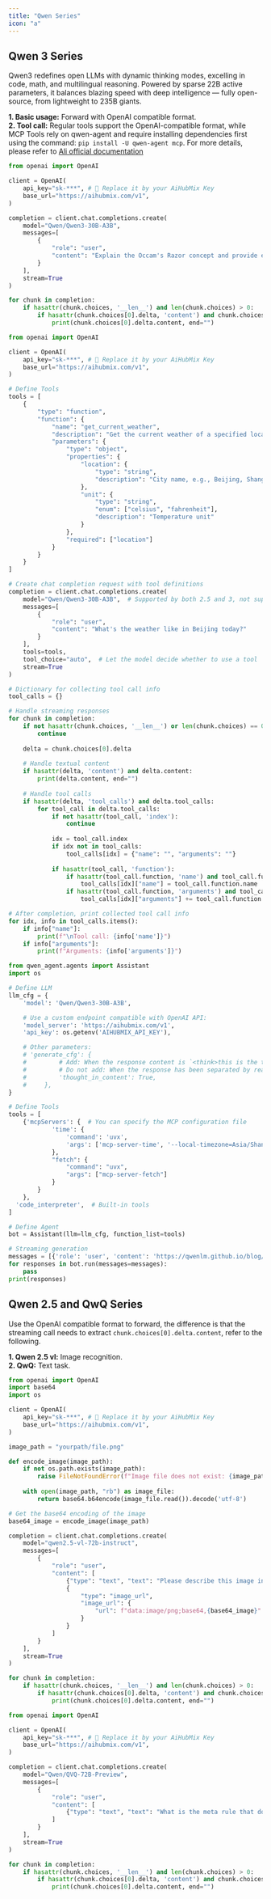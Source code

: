 ```yaml
---
title: "Qwen Series"
icon: "a"
---
```


## Qwen 3 Series

Qwen3 redefines open LLMs with dynamic thinking modes, excelling in code, math, and multilingual reasoning. Powered by sparse 22B active parameters, it balances blazing speed with deep intelligence — fully open-source, from lightweight to 235B giants.

**1. Basic usage:** Forward with OpenAI compatible format.  
**2. Tool call:** Regular tools support the OpenAI-compatible format, while MCP Tools rely on qwen-agent and require installing dependencies first using the command:
`pip install -U qwen-agent mcp`.
For more details, please refer to [Ali official documentation](https://huggingface.co/Qwen/Qwen3-235B-A22B)

<CodeGroup>

```py Basic usage
from openai import OpenAI

client = OpenAI(
    api_key="sk-***", # 🔑 Replace it by your AiHubMix Key
    base_url="https://aihubmix.com/v1",
)

completion = client.chat.completions.create(
    model="Qwen/Qwen3-30B-A3B",
    messages=[
        {
            "role": "user",
            "content": "Explain the Occam's Razor concept and provide everyday examples of it"
        }
    ],
    stream=True
)

for chunk in completion:
    if hasattr(chunk.choices, '__len__') and len(chunk.choices) > 0:
        if hasattr(chunk.choices[0].delta, 'content') and chunk.choices[0].delta.content is not None:
            print(chunk.choices[0].delta.content, end="")
```

```py Tools
from openai import OpenAI

client = OpenAI(
    api_key="sk-***", # 🔑 Replace it by your AiHubMix Key
    base_url="https://aihubmix.com/v1",
)

# Define Tools
tools = [
    {
        "type": "function",
        "function": {
            "name": "get_current_weather",
            "description": "Get the current weather of a specified location",
            "parameters": {
                "type": "object",
                "properties": {
                    "location": {
                        "type": "string",
                        "description": "City name, e.g., Beijing, Shanghai, etc."
                    },
                    "unit": {
                        "type": "string",
                        "enum": ["celsius", "fahrenheit"],
                        "description": "Temperature unit"
                    }
                },
                "required": ["location"]
            }
        }
    }
]

# Create chat completion request with tool definitions
completion = client.chat.completions.create(
    model="Qwen/Qwen3-30B-A3B",  # Supported by both 2.5 and 3, not supported by QwQ
    messages=[
        {
            "role": "user",
            "content": "What's the weather like in Beijing today?"
        }
    ],
    tools=tools,
    tool_choice="auto",  # Let the model decide whether to use a tool
    stream=True
)

# Dictionary for collecting tool call info
tool_calls = {}

# Handle streaming responses
for chunk in completion:
    if not hasattr(chunk.choices, '__len__') or len(chunk.choices) == 0:
        continue
        
    delta = chunk.choices[0].delta
    
    # Handle textual content
    if hasattr(delta, 'content') and delta.content:
        print(delta.content, end="")
    
    # Handle tool calls
    if hasattr(delta, 'tool_calls') and delta.tool_calls:
        for tool_call in delta.tool_calls:
            if not hasattr(tool_call, 'index'):
                continue
                
            idx = tool_call.index
            if idx not in tool_calls:
                tool_calls[idx] = {"name": "", "arguments": ""}
                
            if hasattr(tool_call, 'function'):
                if hasattr(tool_call.function, 'name') and tool_call.function.name:
                    tool_calls[idx]["name"] = tool_call.function.name
                if hasattr(tool_call.function, 'arguments') and tool_call.function.arguments:
                    tool_calls[idx]["arguments"] += tool_call.function.arguments

# After completion, print collected tool call info
for idx, info in tool_calls.items():
    if info["name"]:
        print(f"\nTool call: {info['name']}")
    if info["arguments"]:
        print(f"Arguments: {info['arguments']}")
```

```py MCP Tools
from qwen_agent.agents import Assistant
import os

# Define LLM
llm_cfg = {
    'model': 'Qwen/Qwen3-30B-A3B',

    # Use a custom endpoint compatible with OpenAI API:
    'model_server': 'https://aihubmix.com/v1',
    'api_key': os.getenv('AIHUBMIX_API_KEY'),

    # Other parameters:
    # 'generate_cfg': {
    #         # Add: When the response content is `<think>this is the thought</think>this is the answer;
    #         # Do not add: When the response has been separated by reasoning_content and content.
    #         'thought_in_content': True,
    #     },
}

# Define Tools
tools = [
    {'mcpServers': {  # You can specify the MCP configuration file
            'time': {
                'command': 'uvx',
                'args': ['mcp-server-time', '--local-timezone=Asia/Shanghai']
            },
            "fetch": {
                "command": "uvx",
                "args": ["mcp-server-fetch"]
            }
        }
    },
  'code_interpreter',  # Built-in tools
]

# Define Agent
bot = Assistant(llm=llm_cfg, function_list=tools)

# Streaming generation
messages = [{'role': 'user', 'content': 'https://qwenlm.github.io/blog/ Introduce the latest developments of Qwen'}]
for responses in bot.run(messages=messages):
    pass
print(responses)
```

</CodeGroup>

## Qwen 2.5 and QwQ Series

Use the OpenAI compatible format to forward, the difference is that the streaming call needs to extract `chunk.choices[0].delta.content`, refer to the following.

**1. Qwen 2.5 vl:** Image recognition.  
**2. QwQ:** Text task.  

<CodeGroup>

```py Qwen 2.5 vl
from openai import OpenAI
import base64
import os

client = OpenAI(
    api_key="sk-***", # 🔑 Replace it by your AiHubMix Key
    base_url="https://aihubmix.com/v1",
)

image_path = "yourpath/file.png"

def encode_image(image_path):
    if not os.path.exists(image_path):
        raise FileNotFoundError(f"Image file does not exist: {image_path}")
    
    with open(image_path, "rb") as image_file:
        return base64.b64encode(image_file.read()).decode('utf-8')

# Get the base64 encoding of the image
base64_image = encode_image(image_path)

completion = client.chat.completions.create(
    model="qwen2.5-vl-72b-instruct",
    messages=[
        {
            "role": "user",
            "content": [
                {"type": "text", "text": "Please describe this image in detail"},
                {
                    "type": "image_url",
                    "image_url": {
                        "url": f"data:image/png;base64,{base64_image}"
                    }
                }
            ]
        }
    ],
    stream=True
)

for chunk in completion:
    if hasattr(chunk.choices, '__len__') and len(chunk.choices) > 0:
        if hasattr(chunk.choices[0].delta, 'content') and chunk.choices[0].delta.content is not None:
            print(chunk.choices[0].delta.content, end="")
```


```py QwQ
from openai import OpenAI

client = OpenAI(
    api_key="sk-***", # 🔑 Replace it by your AiHubMix Key
    base_url="https://aihubmix.com/v1",
)

completion = client.chat.completions.create(
    model="Qwen/QVQ-72B-Preview",
    messages=[
        {
            "role": "user",
            "content": [
                {"type": "text", "text": "What is the meta rule that dominates the universe?"}
            ]
        }
    ],
    stream=True
)

for chunk in completion:
    if hasattr(chunk.choices, '__len__') and len(chunk.choices) > 0:
        if hasattr(chunk.choices[0].delta, 'content') and chunk.choices[0].delta.content is not None:
            print(chunk.choices[0].delta.content, end="")
```

</CodeGroup>